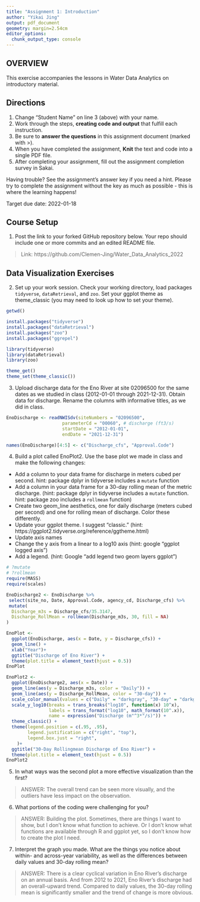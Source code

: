 ```yaml
---
title: "Assignment 1: Introduction"
author: "Yikai Jing"
output: pdf_document
geometry: margin=2.54cm
editor_options: 
  chunk_output_type: console
---
```


## OVERVIEW

This exercise accompanies the lessons in Water Data Analytics on introductory material. 

## Directions
1. Change "Student Name" on line 3 (above) with your name.
3. Work through the steps, **creating code and output** that fulfill each instruction.
4. Be sure to **answer the questions** in this assignment document (marked with >).
6. When you have completed the assignment, **Knit** the text and code into a single PDF file.
8. After completing your assignment, fill out the assignment completion survey in Sakai. 

Having trouble? See the assignment's answer key if you need a hint. Please try to complete the assignment without the key as much as possible - this is where the learning happens!

Target due date: 2022-01-18

## Course Setup

1. Post the link to your forked GitHub repository below. Your repo should include one or more commits and an edited README file.  

>  Link: https://github.com/Clemen-Jing/Water_Data_Analytics_2022

## Data Visualization Exercises

2. Set up your work session. Check your working directory, load packages `tidyverse`,  `dataRetrieval`, and `zoo`. Set your ggplot theme as theme_classic (you may need to look up how to set your theme).

```r
getwd()

install.packages("tidyverse")
install.packages("dataRetrieval")
install.packages("zoo")
install.packages("ggrepel")

library(tidyverse)
library(dataRetrieval)
library(zoo)

theme_get()
theme_set(theme_classic())
```

3. Upload discharge data for the Eno River at site 02096500 for the same dates as we studied in class (2012-01-01 through 2021-12-31). Obtain data for discharge. Rename the columns with informative titles, as we did in class. 

```r
EnoDischarge <- readNWISdv(siteNumbers = "02096500",
                     parameterCd = "00060", # discharge (ft3/s)
                     startDate = "2012-01-01",
                     endDate = "2021-12-31")

names(EnoDischarge)[4:5] <- c("Discharge_cfs", "Approval.Code")
```


4. Build a plot called EnoPlot2. Use the base plot we made in class and make the following changes: 

* Add a column to your data frame for discharge in meters cubed per second. hint: package dplyr in tidyverse includes a `mutate` function
* Add a column in your data frame for a 30-day rolling mean of the metric discharge. (hint: package dplyr in tidyverse includes a `mutate` function. hint: package zoo includes a `rollmean` function)
* Create two geom_line aesthetics, one for daily discharge (meters cubed per second) and one for rolling mean of discharge. Color these differently.
* Update your ggplot theme. I suggest "classic." (hint: https://ggplot2.tidyverse.org/reference/ggtheme.html)
* Update axis names 
* Change the y axis from a linear to a log10 axis (hint: google "ggplot logged axis")
* Add a legend. (hint: Google "add legend two geom layers ggplot")

```r
# ?mutate
# ?rollmean
require(MASS)
require(scales)

EnoDischarge2 <- EnoDischarge %>%
 select(site_no, Date, Approval.Code, agency_cd, Discharge_cfs) %>%
 mutate(
  Discharge_m3s = Discharge_cfs/35.3147,
  Discharge_RollMean = rollmean(Discharge_m3s, 30, fill = NA)
)

EnoPlot <- 
  ggplot(EnoDischarge, aes(x = Date, y = Discharge_cfs)) +
  geom_line() +
  xlab("Year")+
  ggtitle("Discharge of Eno River") +
  theme(plot.title = element_text(hjust = 0.5))
EnoPlot

EnoPlot2 <-
  ggplot(EnoDischarge2, aes(x = Date)) +
  geom_line(aes(y = Discharge_m3s, color = "Daily")) +
  geom_line(aes(y = Discharge_RollMean, color = "30-day")) +
  scale_color_manual(values = c("Daily" = "darkgray", "30-day" = "darkgreen")) +
  scale_y_log10(breaks = trans_breaks("log10", function(x) 10^x), 
                labels = trans_format("log10", math_format(10^.x)), 
                name = expression("Discharge (m"^3*"/s)")) +
  theme_classic() +
  theme(legend.position = c(.95, .95),
        legend.justification = c("right", "top"),
        legend.box.just = "right",
    )+
  ggtitle("30-Day Rollingmean Discharge of Eno River") +
  theme(plot.title = element_text(hjust = 0.5))
EnoPlot2

```

5. In what ways was the second plot a more effective visualization than the first? 

> ANSWER: The overall trend can be seen more visually, and the outliers have less impact on the observation.

6. What portions of the coding were challenging for you?

> ANSWER: Building the plot. Sometimes, there are things I want to show, but I don't know what function to achieve. Or I don't know what functions are available through R and ggplot yet, so I don't know how to create the plot I need.

7. Interpret the graph you made. What are the things you notice about within- and across-year variability, as well as the differences between daily values and 30-day rolling mean?

> ANSWER: There is a clear cyclical variation in Eno River's discharge on an annual basis. And from 2012 to 2021, Eno River's discharge had an overall-upward trend. Compared to daily values, the 30-day rolling mean is significantly smaller and the trend of change is more obvious.

